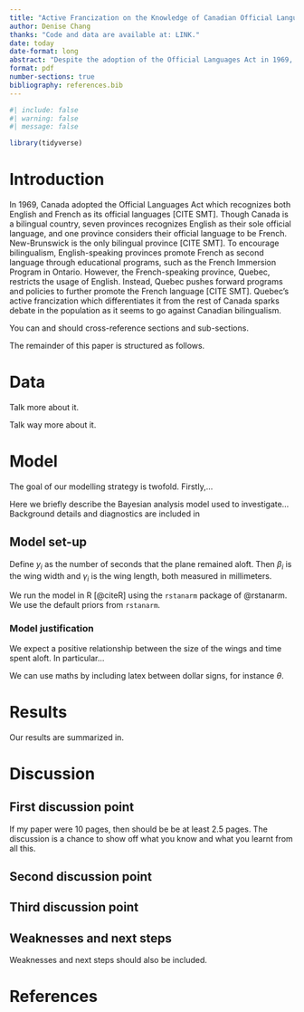 ```yaml
---
title: "Active Francization on the Knowledge of Canadian Official Languages in Quebec from 2001 to 2021"
author: Denise Chang
thanks: "Code and data are available at: LINK."
date: today
date-format: long
abstract: "Despite the adoption of the Official Languages Act in 1969, Quebec is the only province to recognize French as its sole official language in Canada. This paper investigates the knowledge of canadian official langauges in Quebec using data from Canadian Language censuses from 2001 to 2021. The exploration of the data suggests that the Language policies and the active francization of Quebec contributes to a higher bilingualism in the province. The results of this study are significant, as official bilingualism is closely tied to Canada's history and cultural identity. Promoting bilingualism is also important as it fosters understanding between English- and French-speaking communities. "
format: pdf
number-sections: true
bibliography: references.bib
---
```


```r
#| include: false
#| warning: false
#| message: false

library(tidyverse)
```


# Introduction
In 1969, Canada adopted the Official Languages Act which recognizes both English and French as its official languages [CITE SMT]. Though Canada is a bilingual country, seven provinces recognizes English as their sole official language, and one province considers their official language to be French. New-Brunswick is the only bilingual province [CITE SMT]. To encourage bilingualism, English-speaking provinces promote French as second language through educational programs, such as the French Immersion Program in Ontario. However, the French-speaking province, Quebec, restricts the usage of English. Instead, Quebec pushes forward programs and policies to further promote the French language [CITE SMT]. Quebec's active francization which differentiates it from the rest of Canada sparks debate in the population as it seems to go against Canadian bilingualism. 



You can and should cross-reference sections and sub-sections. 

The remainder of this paper is structured as follows.



# Data {#sec-data}


Talk more about it.

Talk way more about it. 



# Model

The goal of our modelling strategy is twofold. Firstly,...

Here we briefly describe the Bayesian analysis model used to investigate... Background details and diagnostics are included in

## Model set-up

Define $y_i$ as the number of seconds that the plane remained aloft. Then $\beta_i$ is the wing width and $\gamma_i$ is the wing length, both measured in millimeters.  

\begin{align} 
y_i|\mu_i, \sigma &\sim \mbox{Normal}(\mu_i, \sigma) \\
\mu_i &= \alpha + \beta_i + \gamma_i\\
\alpha &\sim \mbox{Normal}(0, 2.5) \\
\beta &\sim \mbox{Normal}(0, 2.5) \\
\gamma &\sim \mbox{Normal}(0, 2.5) \\
\sigma &\sim \mbox{Exponential}(1)
\end{align}

We run the model in R [@citeR] using the `rstanarm` package of @rstanarm. We use the default priors from `rstanarm`.


### Model justification

We expect a positive relationship between the size of the wings and time spent aloft. In particular...

We can use maths by including latex between dollar signs, for instance $\theta$.


# Results

Our results are summarized in.



# Discussion

## First discussion point {#sec-first-point}

If my paper were 10 pages, then should be be at least 2.5 pages. The discussion is a chance to show off what you know and what you learnt from all this. 

## Second discussion point

## Third discussion point

## Weaknesses and next steps

Weaknesses and next steps should also be included.

\newpage

# References


